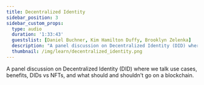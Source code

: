 ```yaml
---
title: Decentralized Identity
sidebar_position: 3
sidebar_custom_props:
  type: audio
  duration: '1:33:43'
  guestslist: [Daniel Buchner, Kim Hamilton Duffy, Brooklyn Zelenka]
  description: "A panel discussion on Decentralized Identity (DID) where we talk use cases, benefits, DIDs vs NFTs, and what should and shouldn't go on a blockchain."
  thumbnail: /img/learn/decentralized_identity.png
---
```



<div className="mb-8">
  <Audio url="https://soundcloud.com/user-625850228/decentralized-identity-with" />
</div>

A panel discussion on Decentralized Identity (DID) where we talk use cases, benefits,
DIDs vs NFTs, and what should and shouldn't go on a blockchain.

<Divider type="dotted" />
<BiographyList
  growToFit={false}
  title="guests"
  biographies={[
    {
      imageUrl: '/img/learn/headshots/daniel_buchner.jpg',
      headline: 'Daniel Buchner',
      twitterLink: 'https://twitter.com/csuwildcat',
      description: 'Head of Decentralized Identity, TBD',
    },
    {
      imageUrl: '/img/learn/headshots/kim_hamilton_duffy.jpg',
      headline: 'Kim Hamilton Duffy',
      twitterLink: 'https://twitter.com/kimdhamilton',
      description: 'Director of Identity and Standards, Centre',
    },
    {
      imageUrl: '/img/learn/headshots/brooklyn_zelenka.jpg',
      headline: 'Brooklyn Zelenka',
      twitterLink: 'https://twitter.com/expede',
      description: 'CTO, Fission',
    },
  ]}
/>
<Divider type="dotted" />
<HighlightsEmbedGrid
  title="HIGHLIGHTS"
  growToFit={true}
  highlights={[
    {
      title: 'What are Decentralized Identifiers',
      url: 'https://vimeo.com/704181883',
    },
    {
      title: 'What are Verifiable Credentials',
      url: 'https://vimeo.com/704181719',
    },
  ]}
/>

<Divider type="dotted" />
